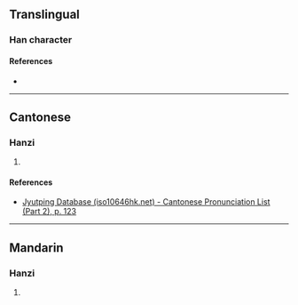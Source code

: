 {{character info/new}}
==Translingual==

===Han character===
{{Han char|rn=72|rad=日|as=11|sn=15|four=87091|canj=ABOF|ids=⿰日祭}}

====References====
* {{Han ref|kx=0499.070|dkj=14112|dj=0868.140|hdz=21534.140|uh=66A9|ud=26281|bh=E5C5|bd=58821}}

----

==Cantonese==

===Hanzi===
{{yue-hanzi|jyut=[[zai3]]|y=jai3}}

# {{defn|lang=yue|sort=日11}}

====References====
* [http://www.iso10646hk.net/jp/document/download.jsp Jyutping Database (iso10646hk.net) - Cantonese Pronunciation List (Part 2), p. 123]

----

==Mandarin==

===Hanzi===
{{cmn-hanzi|pin=[[jì]] ([[ji4]])|wg=chi<sup>4</sup>}}

# {{defn|lang=cmn|sort=日11}}